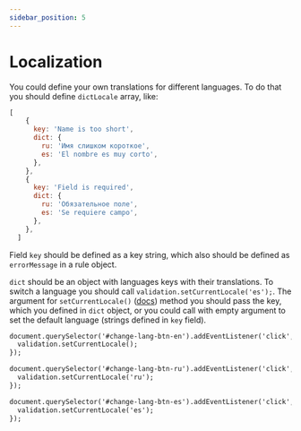 ```yaml
---
sidebar_position: 5
---
```


# Localization

You could define your own translations for different languages.
To do that you should define `dictLocale` array, like:

```js
[
    {
      key: 'Name is too short',
      dict: {
        ru: 'Имя слишком короткое',
        es: 'El nombre es muy corto',
      },
    },
    {
      key: 'Field is required',
      dict: {
        ru: 'Обязательное поле',
        es: 'Se requiere campo',
      },
    },
  ]
```

Field `key` should be defined as a key string, which also should be defined as `errorMessage` in a rule object.

`dict` should be an object with languages keys with their translations. To switch a language you should call `validation.setCurrentLocale('es');`.
The argument for `setCurrentLocale()` ([docs](/docs/methods/setCurrentLocale)) method you should pass the key, which you defined in `dict` object, or you could call with empty argument to set the default language (strings defined in `key` field).

```html
document.querySelector('#change-lang-btn-en').addEventListener('click', () => {
  validation.setCurrentLocale();
});

document.querySelector('#change-lang-btn-ru').addEventListener('click', () => {
  validation.setCurrentLocale('ru');
});

document.querySelector('#change-lang-btn-es').addEventListener('click', () => {
  validation.setCurrentLocale('es');
});
```

